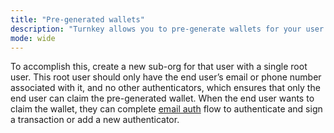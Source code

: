 ```yaml
---
title: "Pre-generated wallets"
description: "Turnkey allows you to pre-generate wallets for your user before they authenticate. This is helpful if you already know the users email or phone number, and want to create a deposit address for them or airdrop a reward before they authenticate to Turnkey."
mode: wide
---
```


To accomplish this, create a new sub-org for that user with a single root user. This root user should only have the end user’s email or phone number associated with it, and no other authenticators, which ensures that only the end user can claim the pre-generated wallet. When the end user wants to claim the wallet, they can complete [email auth](/authentication/email) flow to authenticate and sign a transaction or add a new authenticator.
